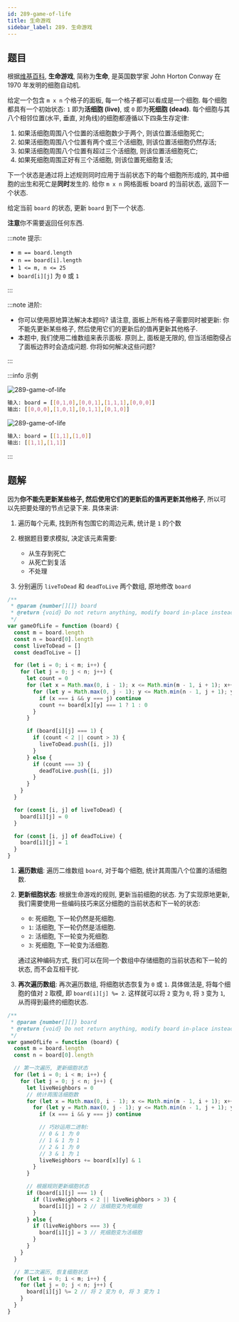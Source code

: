 ```yaml
---
id: 289-game-of-life
title: 生命游戏
sidebar_label: 289. 生命游戏
---
```


## 题目

根据[维基百科](https://en.wikipedia.org/wiki/Conway%27s_Game_of_Life), **生命游戏**, 简称为**生命**, 是英国数学家 John Horton Conway 在 1970 年发明的细胞自动机.

给定一个包含 `m x n` 个格子的面板, 每一个格子都可以看成是一个细胞. 每个细胞都具有一个初始状态: `1` 即为**活细胞 (live)**, 或 `0` 即为**死细胞 (dead)**. 每个细胞与其八个相邻位置(水平, 垂直, 对角线)的细胞都遵循以下四条生存定律:

1. 如果活细胞周围八个位置的活细胞数少于两个, 则该位置活细胞死亡;
2. 如果活细胞周围八个位置有两个或三个活细胞, 则该位置活细胞仍然存活;
3. 如果活细胞周围八个位置有超过三个活细胞, 则该位置活细胞死亡;
4. 如果死细胞周围正好有三个活细胞, 则该位置死细胞复活;

下一个状态是通过将上述规则同时应用于当前状态下的每个细胞所形成的, 其中细胞的出生和死亡是**同时**发生的. 给你 `m x n` 网格面板 board 的当前状态, 返回下一个状态.

给定当前 `board` 的状态, 更新 `board` 到下一个状态.

**注意**你不需要返回任何东西.

:::note 提示:

- `m == board.length`
- `n == board[i].length`
- `1 <= m, n <= 25`
- `board[i][j]` 为 `0` 或 `1`

:::

:::note 进阶:

- 你可以使用原地算法解决本题吗? 请注意, 面板上所有格子需要同时被更新: 你不能先更新某些格子, 然后使用它们的更新后的值再更新其他格子.
- 本题中, 我们使用二维数组来表示面板. 原则上, 面板是无限的, 但当活细胞侵占了面板边界时会造成问题. 你将如何解决这些问题?

:::

:::info 示例

![289-game-of-life](../../static/img/289-game-of-life-1.jpg)

```bash
输入: board = [[0,1,0],[0,0,1],[1,1,1],[0,0,0]]
输出: [[0,0,0],[1,0,1],[0,1,1],[0,1,0]]
```

![289-game-of-life](../../static/img/289-game-of-life-2.jpg)

```bash
输入: board = [[1,1],[1,0]]
输出: [[1,1],[1,1]]
```

:::

## 题解


<Tabs>
  <TabItem value="JavaScript - 辅助数组" label="JavaScript - 辅助数组" default>

因为**你不能先更新某些格子, 然后使用它们的更新后的值再更新其他格子**, 所以可以先把要处理的节点记录下来. 具体来讲:

1. 遍历每个元素, 找到所有包围它的周边元素, 统计是 `1` 的个数
2. 根据题目要求模拟, 决定该元素需要:

   - 从生存到死亡
   - 从死亡到复活
   - 不处理

3. 分别遍历 `liveToDead` 和 `deadToLive` 两个数组, 原地修改 `board`

```ts
/**
 * @param {number[][]} board
 * @return {void} Do not return anything, modify board in-place instead.
 */
var gameOfLife = function (board) {
  const m = board.length
  const n = board[0].length
  const liveToDead = []
  const deadToLive = []

  for (let i = 0; i < m; i++) {
    for (let j = 0; j < n; j++) {
      let count = 0
      for (let x = Math.max(0, i - 1); x <= Math.min(m - 1, i + 1); x++) {
        for (let y = Math.max(0, j - 1); y <= Math.min(n - 1, j + 1); y++) {
          if (x === i && y === j) continue
          count += board[x][y] === 1 ? 1 : 0
        }
      }

      if (board[i][j] === 1) {
        if (count < 2 || count > 3) {
          liveToDead.push([i, j])
        }
      } else {
        if (count === 3) {
          deadToLive.push([i, j])
        }
      }
    }
  }

  for (const [i, j] of liveToDead) {
    board[i][j] = 0
  }

  for (const [i, j] of deadToLive) {
    board[i][j] = 1
  }
}
```

</TabItem>
<TabItem value="JavaScript - 原地算法" label="JavaScript - 原地算法">

1. **遍历数组**: 遍历二维数组 `board`, 对于每个细胞, 统计其周围八个位置的活细胞数.

2. **更新细胞状态**: 根据生命游戏的规则, 更新当前细胞的状态. 为了实现原地更新, 我们需要使用一些编码技巧来区分细胞的当前状态和下一轮的状态:

   - `0`: 死细胞, 下一轮仍然是死细胞.
   - `1`: 活细胞, 下一轮仍然是活细胞.
   - `2`: 活细胞, 下一轮变为死细胞.
   - `3`: 死细胞, 下一轮变为活细胞.

   通过这种编码方式, 我们可以在同一个数组中存储细胞的当前状态和下一轮的状态, 而不会互相干扰.

3. **再次遍历数组**: 再次遍历数组, 将细胞状态恢复为 `0` 或 `1`. 具体做法是, 将每个细胞的值对 `2` 取模, 即 `board[i][j] %= 2`. 这样就可以将 `2` 变为 `0`, 将 `3` 变为 `1`, 从而得到最终的细胞状态.

```ts
/**
 * @param {number[][]} board
 * @return {void} Do not return anything, modify board in-place instead.
 */
var gameOfLife = function (board) {
  const m = board.length
  const n = board[0].length

  // 第一次遍历, 更新细胞状态
  for (let i = 0; i < m; i++) {
    for (let j = 0; j < n; j++) {
      let liveNeighbors = 0
      // 统计周围活细胞数
      for (let x = Math.max(0, i - 1); x <= Math.min(m - 1, i + 1); x++) {
        for (let y = Math.max(0, j - 1); y <= Math.min(n - 1, j + 1); y++) {
          if (x === i && y === j) continue

          // 巧妙运用二进制:
          // 0 & 1 为 0
          // 1 & 1 为 1
          // 2 & 1 为 0
          // 3 & 1 为 1
          liveNeighbors += board[x][y] & 1
        }
      }

      // 根据规则更新细胞状态
      if (board[i][j] === 1) {
        if (liveNeighbors < 2 || liveNeighbors > 3) {
          board[i][j] = 2 // 活细胞变为死细胞
        }
      } else {
        if (liveNeighbors === 3) {
          board[i][j] = 3 // 死细胞变为活细胞
        }
      }
    }
  }

  // 第二次遍历, 恢复细胞状态
  for (let i = 0; i < m; i++) {
    for (let j = 0; j < n; j++) {
      board[i][j] %= 2 // 将 2 变为 0, 将 3 变为 1
    }
  }
}
```

</TabItem>
</Tabs>
